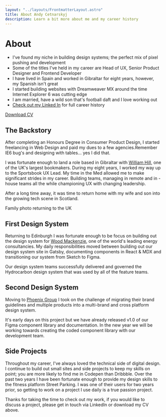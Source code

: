 ```yaml
---
layout: "../layouts/FrontmatterLayout.astro"
title: About Andy Cetnarskyj
description: Learn a bit more about me and my career history
---
```

 <main class="prose | flow"  id="main-content">

# About

- I've found my niche in building design systems; the perfect mix of pixel pushing and development
- Some of the titles I've held in my career are Head of UX, Senior Product Designer and Frontend Developer
- I have lived in Spain and worked in Gibraltar for eight years, however, my Spanish isn't great
- I started building websites with Dreamweaver MX around the time Internet Explorer 6 was cutting edge
- I am married, have a wild son that's football daft and I love working out
- [Check out my Linked In](https://www.linkedin.com/in/andrewcetnarskyj/ "Andrew Cetnarskyj Linked In") for full career history

<a href="/Andrew-Cetnarskyj-Feb23-m.pdf" target="_blank" rel="noreferrer" class="button button--primary">Download CV</a>


## The Backstory
After completing an Honours Degree in Consumer Product Design, I started freelancing in Web Design and paid my dues to a few agencies.Remember IE6 bug's and designing with tables... yes I did that.

I was fortunate enough to land a role based in Gibraltar with <a href="https://www.williamhill.com" target="_blank" rel="external noreferrer" title="William Hill website">William Hill</a>, one of the UK's largest bookmakers. During my eight years, I worked my way up to the  Sportsbook UX Lead. My time in the Med allowed me to make significant strides in my career. Building teams, managing in remote and in -house teams all the while championing UX with changing leadership.

After a long time away, it was time to return home with my wife and son into the growing tech scene in Scotland.

Family photo returning to the UK

## First Design System
Returning to Edinburgh I was fortunate enough to be focus on building out the design system for  [Wood Mackenzie](https://www.woodmac.com), one of the world's leading energy consultancies. My daily responsibilities moved between building out our design system site in Gatsby, documenting components in React & MDX and transitioning our system from Sketch to Figma.

Our design system teams successfully delivered and governed the Hydrocarbon design system that was used by all of the feature teams.

## Second Design System
Moving to [Phoenix Group](https://thephoenixgroup.com) I took on the challenge of migrating their brand guidelines and multiple products into a multi-brand and cross platform design system.

It's early days on this project but we have already released v1.0 of our Figma component library and documentation. In the new year we will be working towards creating the coded component library with our development team.

## Side Projects
Throughout my career, I've always loved the technical side of digital design. I continue to build out small sites and side projects to keep my skills on point; you are more likely to find me in Codepen than Dribbble. Over the past two years I have been fortunate enough to provide my design skills to the fitness platform  Street Parking. I was one of their users for two years prior, so getting to work on a project I use daily is a true passion project.

Thanks for taking the time to check out my work, if you would like to discuss a project, please get in touch via LinkedIn  or download my CV above.

</main>